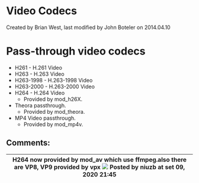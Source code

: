 
# Video Codecs 

 Created by  Brian West, last modified by  John Boteler on 2014.04.10

# Pass-through video codecs

* H261 - H.261 Video
* H263 - H.263 Video
* H263-1998 - H.263-1998 Video
* H263-2000 - H.263-2000 Video
* H264 - H.264 Video  
   * Provided by mod\_h26X.
* Theora passthrough.  
   * Provided by mod\_theora.
* MP4 Video passthrough.  
   * Provided by mod\_mp4v.

## Comments:

| H264 now provided by mod\_av which use ffmpeg.also there are VP8, VP9 provided by vpx ![](/images/icons/contenttypes/comment_16.png) Posted by niuzb at set 09, 2020 21:45 |
| ------------------------------------------------------------------------------------------------------------------------------------------------------------------------- |


